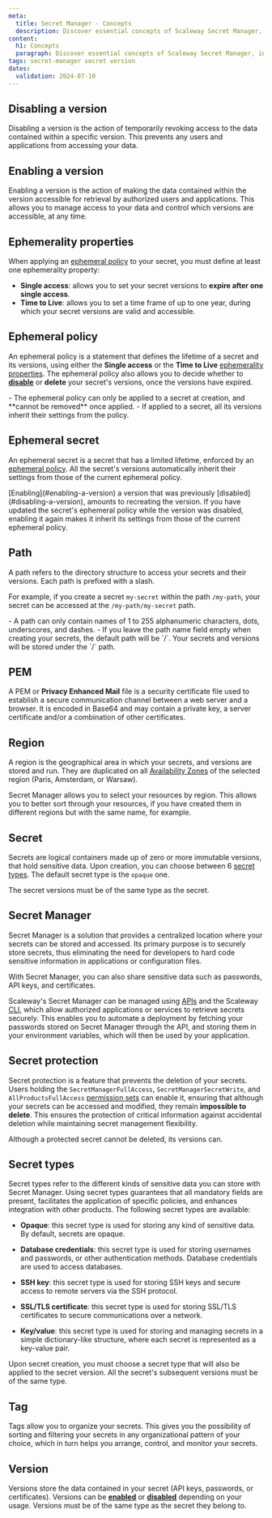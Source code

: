 ```yaml
---
meta:
  title: Secret Manager - Concepts
  description: Discover essential concepts of Scaleway Secret Manager, including secret versioning, ephemeral policies, and path management.
content:
  h1: Concepts
  paragraph: Discover essential concepts of Scaleway Secret Manager, including secret versioning, ephemeral policies, and path management.
tags: secret-manager secret version
dates:
  validation: 2024-07-10
---
```


## Disabling a version

Disabling a version is the action of temporarily revoking access to the data contained within a specific version. This prevents any users and applications from accessing your data.

## Enabling a version

Enabling a version is the action of making the data contained within the version accessible for retrieval by authorized users and applications. This allows you to manage access to your data and control which versions are accessible, at any time.

## Ephemerality properties

When applying an [ephemeral policy](#ephemeral-policy) to your secret, you must define at least one ephemerality property:

- **Single access**: allows you to set your secret versions to **expire after one single access**.
- **Time to Live**: allows you to set a time frame of up to one year, during which your secret versions are valid and accessible.

## Ephemeral policy

An ephemeral policy is a statement that defines the lifetime of a secret and its versions, using either the **Single access** or the **Time to Live** [ephemerality properties](#ephemerality-properties).
The ephemeral policy also allows you to decide whether to [**disable**](#disabling-a-version) or **delete** your secret's versions, once the versions have expired.

<Message type="important">
  - The ephemeral policy can only be applied to a secret at creation, and **cannot be removed** once applied.
  - If applied to a secret, all its versions inherit their settings from the policy.
</Message>

## Ephemeral secret

An ephemeral secret is a secret that has a limited lifetime, enforced by an [ephemeral policy](#ephemeral-policy).
All the secret's versions automatically inherit their settings from those of the current ephemeral policy.

<Message type="important">
 [Enabling](#enabling-a-version) a version that was previously [disabled](#disabling-a-version), amounts to recreating the version. If you have updated the secret's ephemeral policy while the version was disabled, enabling it again makes it inherit its settings from those of the current ephemeral policy.
</Message>

## Path

A path refers to the directory structure to access your secrets and their versions. Each path is prefixed with a slash.

For example, if you create a secret `my-secret` within the path `/my-path`, your secret can be accessed at the `/my-path/my-secret` path.

<Message type="important">
  - A path can only contain names of 1 to 255 alphanumeric characters, dots, underscores, and dashes.
  - If you leave the path name field empty when creating your secrets, the default path will be `/`. Your secrets and versions will be stored under the `/` path.
</Message>

## PEM

A PEM or **Privacy Enhanced Mail** file is a security certificate file used to establish a secure communication channel between a web server and a browser. It is encoded in Base64 and may contain a private key, a server certificate and/or a combination of other certificates.

## Region

A region is the geographical area in which your secrets, and versions are stored and run. They are duplicated on all [Availability Zones](/compute/instances/concepts/#availability-zone) of the selected region (Paris, Amsterdam, or Warsaw).

Secret Manager allows you to select your resources by region. This allows you to better sort through your resources, if you have created them in different regions but with the same name, for example.

## Secret

Secrets are logical containers made up of zero or more immutable versions, that hold sensitive data. Upon creation, you can choose between 6 [secret types](#secret-types). The default secret type is the `opaque` one.

The secret versions must be of the same type as the secret.

## Secret Manager

Secret Manager is a solution that provides a centralized location where your secrets can be stored and accessed. Its primary purpose is to securely store secrets, thus eliminating the need for developers to hard code sensitive information in applications or configuration files.

With Secret Manager, you can also share sensitive data such as passwords, API keys, and certificates.

Scaleway's Secret Manager can be managed using [APIs](https://www.scaleway.com/en/developers/api/secret-manager/) and the Scaleway [CLI](https://www.scaleway.com/en/cli/), which allow authorized applications or services to retrieve secrets securely. This enables you to automate a deployment by fetching your passwords stored on Secret Manager through the API, and storing them in your environment variables, which will then be used by your application.

<Lightbox src="scaleway-secret-manager-schema.webp" alt="" />

## Secret protection

Secret protection is a feature that prevents the deletion of your secrets. Users holding the `SecretManagerFullAccess`, `SecretManagerSecretWrite`, and `AllProductsFullAccess` [permission sets](/identity-and-access-management/iam/reference-content/permission-sets/) can enable it, ensuring that although your secrets can be accessed and modified, they remain **impossible to delete**.
This ensures the protection of critical information against accidental deletion while maintaining secret management flexibility.

<Message type="important">
  Although a protected secret cannot be deleted, its versions can.
</Message>

## Secret types

Secret types refer to the different kinds of sensitive data you can store with Secret Manager. Using secret types guarantees that all mandatory fields are present, facilitates the application of specific policies, and enhances integration with other products. The following secret types are available:

- **Opaque**: this secret type is used for storing any kind of sensitive data. By default, secrets are opaque.

- **Database credentials**: this secret type is used for storing usernames and passwords, or other authentication methods. Database credentials are used to access databases.

- **SSH key**: this secret type is used for storing SSH keys and secure access to remote servers via the SSH protocol.

- **SSL/TLS certificate**: this secret type is used for storing SSL/TLS certificates to secure communications over a network.

- **Key/value**: this secret type is used for storing and managing secrets in a simple dictionary-like structure, where each secret is represented as a key-value pair.


Upon secret creation, you must choose a secret type that will also be applied to the secret version. All the secret's subsequent versions must be of the same type.

## Tag

Tags allow you to organize your secrets. This gives you the possibility of sorting and filtering your secrets in any organizational pattern of your choice, which in turn helps you arrange, control, and monitor your secrets.

## Version

Versions store the data contained in your secret (API keys, passwords, or certificates). Versions can be [**enabled**](#enabling-a-version) or [**disabled**](#disabling-a-version) depending on your usage. Versions must be of the same type as the secret they belong to.


